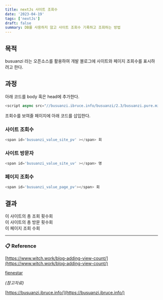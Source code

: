 ```yaml
---
title: nextJs 사이트 조회수
date: '2023-04-19'
tags: ['nextJs']
draft: false
summary: DB를 사용하지 않고 사이트 조회수 기록하고 조회하는 방법
---
```


## 목적

busuanzi 라는 오픈소스를 활용하여 개발 블로그에 사이트와 페이지 조회수를 표시하려고 한다.

## 과정

아래 코드를 body 혹은 head에 추가한다.

```js
<script async src="//busuanzi.ibruce.info/busuanzi/2.3/busuanzi.pure.mini.js"></script>
```

조회수를 보여줄 페이지에 아래 코드를 삽입한다.

### 사이트 조회수

```js
<span id='busuanzi_value_site_pv' ></span> 회
```

### 사이트 방문자
```js
<span id='busuanzi_value_site_uv' ></span> 명
```

### 페이지 조회수
```js
<span id='busuanzi_value_page_pv'></span> 회
```

## 결과

<div id="busuanzi_container_site_pv">이 사이트의 총 조회 횟수<span id="busuanzi_value_site_pv"></span>회</div>
<div id="busuanzi_container_site_uv">이 사이트의 총 방문 횟수<span id="busuanzi_value_site_uv"></span>회</div>
<div id="busuanzi_container_page_pv">이 페이지 조회 수<span id="busuanzi_value_page_pv"></span>회</div>

---

###  📋 Reference

[https://www.witch.work/blog-adding-view-count/](https://www.witch.work/blog-adding-view-count/)

[fienestar](https://fienestar.github.io/blog/2020/05/24/busuanzi%EB%A5%BC-%EC%9D%B4%EC%9A%A9%ED%95%98%EC%97%AC-%EC%A0%95%EC%A0%81%EC%9D%B8-%ED%8E%98%EC%9D%B4%EC%A7%80%EC%97%90-%EC%8A%A4%ED%83%80%EC%9D%BC-%EB%B3%80%EA%B2%BD%EC%9D%B4-%EA%B0%80%EB%8A%A5%ED%95%9C-%EC%A1%B0%ED%9A%8C%EC%88%98-%EC%B6%94%EA%B0%80%ED%95%98%EA%B8%B0/)

_(참고자료)_

[https://busuanzi.ibruce.info/](https://busuanzi.ibruce.info/)